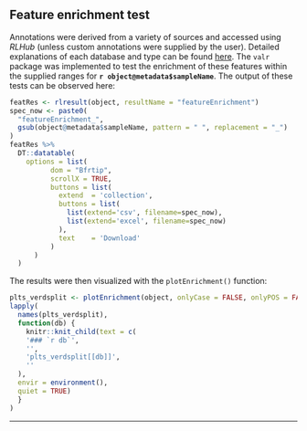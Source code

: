 ## Feature enrichment test {.tabset}

Annotations were derived from a variety of sources and accessed using *RLHub* (unless custom annotations were supplied by the user). Detailed explanations of each database and type can be found [here](https://github.com/Bishop-Laboratory/RLBase-data#preliminary). The `valr` package was implemented to test the enrichment of these features within the supplied ranges for **`r object@metadata$sampleName`**. The output of these tests can be observed here:

```r
featRes <- rlresult(object, resultName = "featureEnrichment")
spec_now <- paste0(
  "featureEnrichment_",
  gsub(object@metadata$sampleName, pattern = " ", replacement = "_")
)
featRes %>%
  DT::datatable(
    options = list(
          dom = "Bfrtip", 
          scrollX = TRUE,
          buttons = list(
            extend  = 'collection',
            buttons = list(
              list(extend='csv', filename=spec_now),
              list(extend='excel', filename=spec_now)
            ),
            text    = 'Download'
          )
      )
  )
```

The results were then visualized with the `plotEnrichment()` function:

```r
plts_verdsplit <- plotEnrichment(object, onlyCase = FALSE, onlyPOS = FALSE, splitby = "verdict")
lapply(
  names(plts_verdsplit), 
  function(db) {
    knitr::knit_child(text = c(
    '### `r db`',
    '',
    'plts_verdsplit[[db]]',
    ''
  ), 
  envir = environment(),  
  quiet = TRUE)
  }
)
```


***
